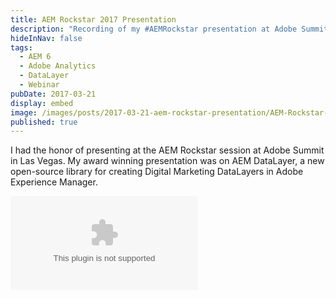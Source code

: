 ```yaml
---
title: AEM Rockstar 2017 Presentation
description: "Recording of my #AEMRockstar presentation at Adobe Summit 2017"
hideInNav: false
tags:
  - AEM 6
  - Adobe Analytics
  - DataLayer
  - Webinar
pubDate: 2017-03-21
display: embed
image: /images/posts/2017-03-21-aem-rockstar-presentation/AEM-Rockstar-Recording.png
published: true
---
```



I had the honor of presenting at the AEM Rockstar session at Adobe Summit in Las Vegas. My award winning presentation was on AEM DataLayer, a new open-source library for creating Digital Marketing DataLayers in Adobe Experience Manager.

<Embed media="https://video.tv.adobe.com/v/17574t_876d7009-77fb-4a67-86bc-70475fddf88e/?autoplay=true" type="embed" />
